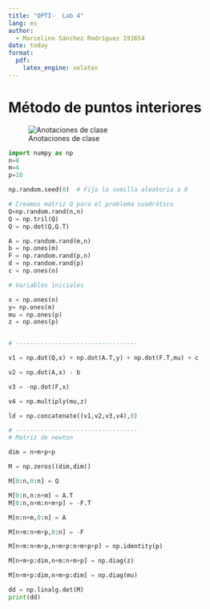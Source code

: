 ```yaml
---
title: "OPTI-  Lab 4"
lang: es
author: 
  - Marcelino Sánchez Rodríguez 191654
date: today
format:
  pdf:
    latex_engine: xelatex
---
```


# Método de puntos interiores

![Anotaciones de clase](anotaciones.jpeg "Anotaciones de clase")


```python
import numpy as np
n=8
m=4
p=10

np.random.seed(0)  # Fija la semilla aleatoria a 0

# Creamos matriz Q para el problema cuadrático
Q=np.random.rand(n,n)
Q = np.tril(Q)
Q = np.dot(Q,Q.T)

A = np.random.rand(m,n)
b = np.ones(m)
F = np.random.rand(p,n)
d = np.random.rand(p)
c = np.ones(n)

# Variables iniciales

x = np.ones(n)
y= np.ones(m)
mu = np.ones(p)
z = np.ones(p)


# ----------------------------------

v1 = np.dot(Q,x) + np.dot(A.T,y) + np.dot(F.T,mu) + c

v2 = np.dot(A,x) - b

v3 = -np.dot(F,x)

v4 = np.multiply(mu,z)

ld = np.concatenate((v1,v2,v3,v4),0)

# ----------------------------------
# Matriz de newton

dim = n+m+p+p

M = np.zeros((dim,dim))

M[0:n,0:n] = Q

M[0:n,n:n+m] = A.T
M[0:n,n+m:n+m+p] = -F.T

M[n:n+m,0:n] = A

M[n+m:n+m+p,0:n] = -F

M[n+m:n+m+p,n+m+p:n+m+p+p] = np.identity(p)

M[n+m+p:dim,n+m:n+m+p] = np.diag(z)

M[n+m+p:dim,n+m+p:dim] = np.diag(mu)

dd = np.linalg.det(M)
print(dd)
```